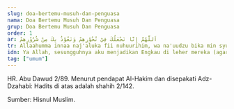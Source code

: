 ```yaml
---
slug: doa-bertemu-musuh-dan-penguasa
nama: Doa Bertemu Musuh Dan Penguasa
grup: Doa Bertemu Musuh Dan Penguasa
order: 1
ar: اَللَّهُمَّ إِنَّا نَجْعَلُكَ فِيْ نُحُوْرِهِمْ وَنَعُوْذُ بِكَ مِنْ شُرُوْرِهِمْ
tr: Allaahumma innaa naj'aluka fii nuhuurihim, wa na'uudzu bika min syuruurihim.
idn: Ya Allah, sesungguhnya aku menjadikan Engkau di leher mereka (agar kekuatan mereka tidak berdaya dalam berhadapan dengan kami). Dan aku berlindung kepadaMu dari kejelekan mereka.
tag: ["umum"]
---
```


HR. Abu Dawud 2/89. Menurut pendapat Al-Hakim dan disepakati Adz-Dzahabi: Hadits di atas adalah shahih 2/142.

Sumber: Hisnul Muslim.
